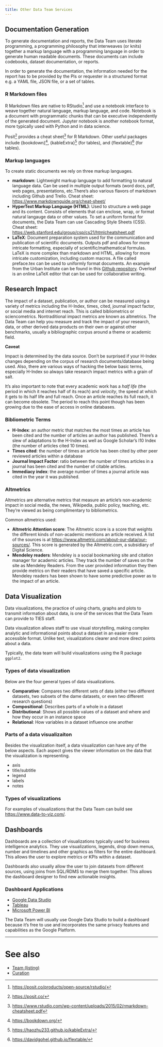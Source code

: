 ```yaml
---
title: Other Data Team Services
---
```


## Documentation Generation

To generate documentation and reports, the Data Team uses literate programming, a programming philosophy that interweaves (or knits) together a markup language with a programming language in order to generate human readable documents. These documents can include codebooks, dataset documentation, or reports.

::: {.callout-note}
In order to generate the documentation, the information needed for the report has to be provided by the PIs or requester in a structured format e.g. a YAML file, JSON file, or a set of tables.
:::

### R Markdown files

R Markdown files are native to RStudio^[<https://posit.co/products/open-source/rstudio/>] and use a notebook interface to weave together natural language, markup language, and code. Notebook is a document with programmatic chunks that can be executive independently of the generated document. Jupyter notebook is another notebook format, more typically used with Python and in data science.

Posit^[<https://posit.co/>] provides a cheat sheet^[<https://www.rstudio.com/wp-content/uploads/2015/02/rmarkdown-cheatsheet.pdf>] for R Markdown. Other useful packages include {bookdown}^[<https://bookdown.org/>], {kableExtra}^[<https://haozhu233.github.io/kableExtra/>] (for tables), and {flextable}^[<https://davidgohel.github.io/flextable/>] (for tables).

### Markup languages

To create static documents we rely on three markup languages. 

- **markdown**: Lightweight markup language to add formatting to natural language data. Can be used in multiple output formats (word docs, pdf, web pages, presentations, etc.There’s also various flavors of markdown including Github and Trello. Cheat sheet: <https://www.markdownguide.org/cheat-sheet/>
- **HyperText Markup Language (HTML)**: Used to structure a web page and its content. Consists of elements that can enclose, wrap, or format natural langauge data or other values. To set a uniform format for documents, the Data Team can use Cascading Style Sheets (CSS). Cheat sheet: <https://web.stanford.edu/group/csp/cs21/htmlcheatsheet.pdf>
- **LaTeX**: Document preparation system used for the communication and publication of scientific documents. Outputs pdf and allows for more intricate formatting, especially of scientific/mathematical formulas. LaTeX is more complex than markdown and HTML, allowing for more intricate customization, including custom macros. A file called preface.tex can be used to uniformly format documents. An example from the Urban Institute can be found in this [Github repository](https://github.com/UrbanInstitute/rmarkdown-factsheets). Overleaf is an online LaTeX editor that can be used for collaborative writing.

## Research Impact

The impact of a dataset, publication, or author can be measured using a variety of metrics including the H-Index, times, cited, journal impact factor, or social media and internet reach. This is called bibliometrics or sciencometrics. Nontraditional impact metrics are known as altmetrics.  The Data Team can help you measure and track the impact of your research, data, or other derived data products on their own or against other benchmarks, usually a bibliographic corpus around a theme or academic field.

**Caveat**

Impact is determined by the data source. Don’t be surprised if your H-Index changes depending on the corpus of research documents/database being used. Also, there are various ways of hacking the below basic terms, especially H-Index so always take research impact metrics with a grain of salt.

It’s also important to note that every academic work has a *half life* (the period in which it reaches half of its reach) and *velocity*, the speed at which it gets to its half life and full reach. Once an article reaches its full reach, it can become obsolete. The period to reach this point though has been growing due to the ease of access in online databases.

### Bibliometric Terms

- **H-Index**: an author metric that matches the most times an article has been cited and the number of articles an author has published. There’s a slew of adaptations to the H-Index as well as Google Scholar’s I10 Index (the number of articles cited 10 times).
- **Times cited**: the number of times an article has been cited by other peer reviewed articles within a database
- **Journal Impact Factor**: ratio between the number of times articles in a journal has been cited and the number of citable articles.
- **Immediacy index**: the average number of times a journal article was cited in the year it was published.

### Altmetrics

Altmetrics are alternative metrics that measure an article’s non-academic impact in social media, the news, Wikipedia, public policy, teaching, etc. They’re viewed as being complimentary to bibliometrics.

Common altmetrics used:

- **Altmetric Attention score**: The Altmetric score is a score that weights the different kinds of non-academic mentions an article received. A list of the sources is at <https://www.altmetric.com/about-our-data/our-sources/>. This score is generated by the Altmetric.com, a subsidiary of Digital Science.
- **Mendeley readers**: Mendeley is a social bookmarking site and citation manager for academic articles. They track the number of saves on the site as Mendeley Readers. From the user provided information they then provide metrics on their readers that have saved a specific article. Mendeley readers has been shown to have some predictive power as to the impact of an article.

## Data Visualization

Data visualizations, the practice of using charts, graphs and plots to transmit information about data, is one of the services that the Data Team can provide to TIES staff.

Data visualization allows staff to use visual storytelling, making complex analytic and informational points about a dataset in an easier more accessible format. Unlike text, visualizations clearer and more direct points about a data.

Typically, the data team will build visualizations using the R package `ggplot2`. 

### Types of data visualization

Below are the four general types of data visualizations. 

- **Comparative**: Compares two different sets of data (either two different datasets, two subsets of the dame datasets, or even two different research questions)
- **Compositional**: Describes parts of a whole in a dataset
- **Distributional**: Shows all possible values of a dataset and where and how they occur in an instance space
- **Relational**: How variables in a dataset influence one another

### Parts of a data visualizaiton

Besides the visualization itself, a data visualization can have any of the below aspects. Each aspect gives the viewer information on the data that the visualization is representing.

- axis
- title/subtitle
- legend
- labels
- notes

### Types of visualizations

For examples of visualizations that the Data Team can build see <https://www.data-to-viz.com/>. 

## Dashboards

Dashboards are a collection of visualizations typically used for business intelligence analytics. They use visualizations, legends, drop down menus, number and timelines and other graphics as filters for the entire dashboard. This allows the user to explore metrics or KPIs within a dataset.

Dashboards also usually allow the user to join datasets from different sources, using joins from SQL/RDMS to merge them together. This allows the dashboard designer to find new actionable insights.

### Dashboard Applications

- [Google Data Studio](https://datastudio.google.com/u/0/)
- [Tableau](https://www.tableau.com/)
- [Microsoft Power BI](https://powerbi.microsoft.com/en-us/)

The Data Team will usually use Google Data Studio to build a dashboard because it's free to use and incorporates the same privacy features and capabilities as the Google Platform.

---

# See also

- [Team (listing)](index.qmd)
- [Curation](../curation/index.qmd)
